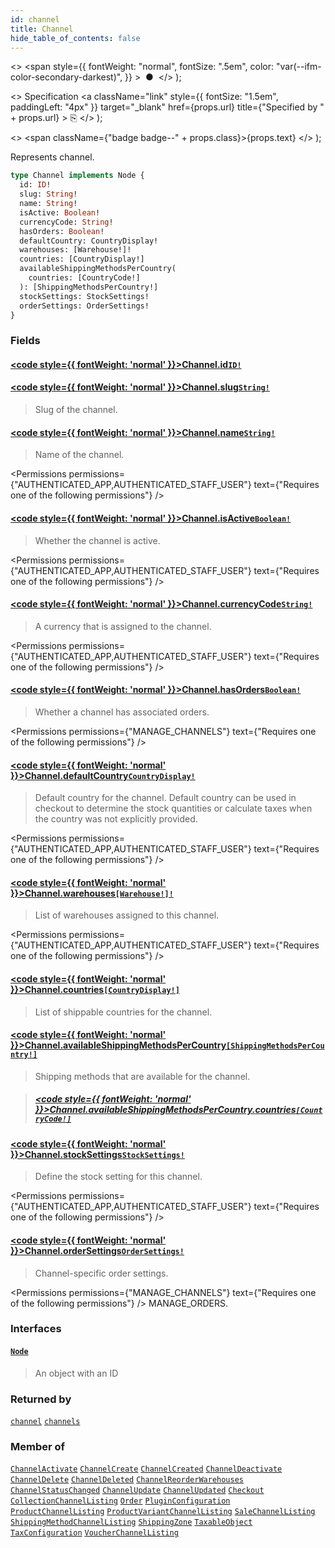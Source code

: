 ```yaml
---
id: channel
title: Channel
hide_table_of_contents: false
---
```


  <>
    <span
      style={{
        fontWeight: "normal",
        fontSize: ".5em",
        color: "var(--ifm-color-secondary-darkest)",
      }}
    >
      &nbsp;●&nbsp;
    </span>
  </>
);

  <>
    Specification
    <a
      className="link"
      style={{ fontSize: "1.5em", paddingLeft: "4px" }}
      target="\_blank"
      href={props.url}
      title={"Specified by " + props.url}
    >
      ⎘
    </a>
  </>
);

  <>
    <span className={"badge badge--" + props.class}>{props.text}</span>
  </>
);

Represents channel.

```graphql
type Channel implements Node {
  id: ID!
  slug: String!
  name: String!
  isActive: Boolean!
  currencyCode: String!
  hasOrders: Boolean!
  defaultCountry: CountryDisplay!
  warehouses: [Warehouse!]!
  countries: [CountryDisplay!]
  availableShippingMethodsPerCountry(
    countries: [CountryCode!]
  ): [ShippingMethodsPerCountry!]
  stockSettings: StockSettings!
  orderSettings: OrderSettings!
}
```

### Fields

#### [<code style={{ fontWeight: 'normal' }}>Channel.<b>id</b></code>](#)<Bullet />[`ID!`](../../../api-reference/miscellaneous/scalars/id) <Badge class="secondary" text="non-null"/> <Badge class="secondary" text="scalar"/>

>

#### [<code style={{ fontWeight: 'normal' }}>Channel.<b>slug</b></code>](#)<Bullet />[`String!`](../../../api-reference/miscellaneous/scalars/string) <Badge class="secondary" text="non-null"/> <Badge class="secondary" text="scalar"/>

> Slug of the channel.

#### [<code style={{ fontWeight: 'normal' }}>Channel.<b>name</b></code>](#)<Bullet />[`String!`](../../../api-reference/miscellaneous/scalars/string) <Badge class="secondary" text="non-null"/> <Badge class="secondary" text="scalar"/>

> Name of the channel.

<Permissions
  permissions={"AUTHENTICATED_APP,AUTHENTICATED_STAFF_USER"}
  text={"Requires one of the following permissions"}
/>

>

#### [<code style={{ fontWeight: 'normal' }}>Channel.<b>isActive</b></code>](#)<Bullet />[`Boolean!`](../../../api-reference/miscellaneous/scalars/boolean) <Badge class="secondary" text="non-null"/> <Badge class="secondary" text="scalar"/>

> Whether the channel is active.

<Permissions
  permissions={"AUTHENTICATED_APP,AUTHENTICATED_STAFF_USER"}
  text={"Requires one of the following permissions"}
/>

>

#### [<code style={{ fontWeight: 'normal' }}>Channel.<b>currencyCode</b></code>](#)<Bullet />[`String!`](../../../api-reference/miscellaneous/scalars/string) <Badge class="secondary" text="non-null"/> <Badge class="secondary" text="scalar"/>

> A currency that is assigned to the channel.

<Permissions
  permissions={"AUTHENTICATED_APP,AUTHENTICATED_STAFF_USER"}
  text={"Requires one of the following permissions"}
/>

>

#### [<code style={{ fontWeight: 'normal' }}>Channel.<b>hasOrders</b></code>](#)<Bullet />[`Boolean!`](../../../api-reference/miscellaneous/scalars/boolean) <Badge class="secondary" text="non-null"/> <Badge class="secondary" text="scalar"/>

> Whether a channel has associated orders.

<Permissions
  permissions={"MANAGE_CHANNELS"}
  text={"Requires one of the following permissions"}
/>

>

#### [<code style={{ fontWeight: 'normal' }}>Channel.<b>defaultCountry</b></code>](#)<Bullet />[`CountryDisplay!`](../../../api-reference/miscellaneous/objects/country-display) <Badge class="secondary" text="non-null"/> <Badge class="secondary" text="object"/>

> Default country for the channel. Default country can be used in checkout to determine the stock quantities or calculate taxes when the country was not explicitly provided.

<Badge text="Added in Saleor 3.1" class="secondary margin-bottom--sm" />

<Permissions
  permissions={"AUTHENTICATED_APP,AUTHENTICATED_STAFF_USER"}
  text={"Requires one of the following permissions"}
/>

>

#### [<code style={{ fontWeight: 'normal' }}>Channel.<b>warehouses</b></code>](#)<Bullet />[`[Warehouse!]!`](../../../api-reference/products/objects/warehouse) <Badge class="secondary" text="non-null"/> <Badge class="secondary" text="object"/>

> List of warehouses assigned to this channel.

<Badge text="Added in Saleor 3.5" class="secondary margin-bottom--sm" />

<FeaturePreview />

<Permissions
  permissions={"AUTHENTICATED_APP,AUTHENTICATED_STAFF_USER"}
  text={"Requires one of the following permissions"}
/>

>

#### [<code style={{ fontWeight: 'normal' }}>Channel.<b>countries</b></code>](#)<Bullet />[`[CountryDisplay!]`](../../../api-reference/miscellaneous/objects/country-display) <Badge class="secondary" text="list"/> <Badge class="secondary" text="object"/>

> List of shippable countries for the channel.

<Badge text="Added in Saleor 3.6" class="secondary margin-bottom--sm" />

<FeaturePreview />

>

#### [<code style={{ fontWeight: 'normal' }}>Channel.<b>availableShippingMethodsPerCountry</b></code>](#)<Bullet />[`[ShippingMethodsPerCountry!]`](../../../api-reference/shipping/objects/shipping-methods-per-country) <Badge class="secondary" text="list"/> <Badge class="secondary" text="object"/>

> Shipping methods that are available for the channel.

<Badge text="Added in Saleor 3.6" class="secondary margin-bottom--sm" />

<FeaturePreview />

> ##### [<code style={{ fontWeight: 'normal' }}>Channel.availableShippingMethodsPerCountry.<b>countries</b></code>](#)<Bullet />[`[CountryCode!]`](../../../api-reference/miscellaneous/enums/country-code) <Badge class="secondary" text="list"/> <Badge class="secondary" text="enum"/>

#### [<code style={{ fontWeight: 'normal' }}>Channel.<b>stockSettings</b></code>](#)<Bullet />[`StockSettings!`](../../../api-reference/miscellaneous/objects/stock-settings) <Badge class="secondary" text="non-null"/> <Badge class="secondary" text="object"/>

> Define the stock setting for this channel.

<Badge text="Added in Saleor 3.7" class="secondary margin-bottom--sm" />

<FeaturePreview />

<Permissions
  permissions={"AUTHENTICATED_APP,AUTHENTICATED_STAFF_USER"}
  text={"Requires one of the following permissions"}
/>

>

#### [<code style={{ fontWeight: 'normal' }}>Channel.<b>orderSettings</b></code>](#)<Bullet />[`OrderSettings!`](../../../api-reference/miscellaneous/objects/order-settings) <Badge class="secondary" text="non-null"/> <Badge class="secondary" text="object"/>

> Channel-specific order settings.

<Badge text="Added in Saleor 3.12" class="secondary margin-bottom--sm" />

<Permissions
  permissions={"MANAGE_CHANNELS"}
  text={"Requires one of the following permissions"}
/>
MANAGE_ORDERS.

>

### Interfaces

#### [`Node`](../../../api-reference/miscellaneous/interfaces/node) <Badge class="secondary" text="interface"/>

> An object with an ID

### Returned by

[`channel`](../../../api-reference/channels/queries/channel) <Badge class="secondary" text="query"/><Bullet />[`channels`](../../../api-reference/channels/queries/channels) <Badge class="secondary" text="query"/>

### Member of

[`ChannelActivate`](../../../api-reference/channels/objects/channel-activate) <Badge class="secondary" text="object"/><Bullet />[`ChannelCreate`](../../../api-reference/channels/objects/channel-create) <Badge class="secondary" text="object"/><Bullet />[`ChannelCreated`](../../../api-reference/channels/objects/channel-created) <Badge class="secondary" text="object"/><Bullet />[`ChannelDeactivate`](../../../api-reference/channels/objects/channel-deactivate) <Badge class="secondary" text="object"/><Bullet />[`ChannelDelete`](../../../api-reference/channels/objects/channel-delete) <Badge class="secondary" text="object"/><Bullet />[`ChannelDeleted`](../../../api-reference/channels/objects/channel-deleted) <Badge class="secondary" text="object"/><Bullet />[`ChannelReorderWarehouses`](../../../api-reference/channels/objects/channel-reorder-warehouses) <Badge class="secondary" text="object"/><Bullet />[`ChannelStatusChanged`](../../../api-reference/channels/objects/channel-status-changed) <Badge class="secondary" text="object"/><Bullet />[`ChannelUpdate`](../../../api-reference/channels/objects/channel-update) <Badge class="secondary" text="object"/><Bullet />[`ChannelUpdated`](../../../api-reference/channels/objects/channel-updated) <Badge class="secondary" text="object"/><Bullet />[`Checkout`](../../../api-reference/checkout/objects/checkout) <Badge class="secondary" text="object"/><Bullet />[`CollectionChannelListing`](../../../api-reference/miscellaneous/objects/collection-channel-listing) <Badge class="secondary" text="object"/><Bullet />[`Order`](../../../api-reference/orders/objects/order) <Badge class="secondary" text="object"/><Bullet />[`PluginConfiguration`](../../../api-reference/miscellaneous/objects/plugin-configuration) <Badge class="secondary" text="object"/><Bullet />[`ProductChannelListing`](../../../api-reference/products/objects/product-channel-listing) <Badge class="secondary" text="object"/><Bullet />[`ProductVariantChannelListing`](../../../api-reference/products/objects/product-variant-channel-listing) <Badge class="secondary" text="object"/><Bullet />[`SaleChannelListing`](../../../api-reference/miscellaneous/objects/sale-channel-listing) <Badge class="secondary" text="object"/><Bullet />[`ShippingMethodChannelListing`](../../../api-reference/shipping/objects/shipping-method-channel-listing) <Badge class="secondary" text="object"/><Bullet />[`ShippingZone`](../../../api-reference/shipping/objects/shipping-zone) <Badge class="secondary" text="object"/><Bullet />[`TaxableObject`](../../../api-reference/taxes/objects/taxable-object) <Badge class="secondary" text="object"/><Bullet />[`TaxConfiguration`](../../../api-reference/taxes/objects/tax-configuration) <Badge class="secondary" text="object"/><Bullet />[`VoucherChannelListing`](../../../api-reference/discounts/objects/voucher-channel-listing) <Badge class="secondary" text="object"/>


